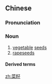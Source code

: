 ==Chinese==
{{zh-forms}}

===Pronunciation===
{{zh-pron
|m=càizǐ
|cat=n
}}

===Noun===
{{zh-noun}}

# [[vegetable]] [[seed]]s
# [[rapeseed]]s

====Derived terms====
{{zh-der|菜籽油}}

[[zh:菜籽]]